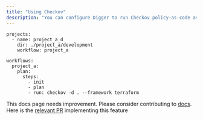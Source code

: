 ```yaml
---
title: "Using Checkov"
description: "You can configure Digger to run Checkov policy-as-code as an additional step:"
---
```


```
projects:
  - name: project_a_d
    dir: ./project_a/development
    workflow: project_a

workflows:
  project_a:
    plan:
      steps:
        - init
        - plan
        - run: checkov -d . --framework terraform
```

<Note>This docs page needs improvement. Please consider contributing to [docs](https://github.com/diggerhq/docs). Here is the [relevant PR](https://github.com/diggerhq/digger/pull/267) implementing this feature</Note>